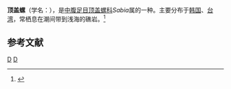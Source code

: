 {{Speciesbox
| taxon = Sabia(软体动物) conica
| image = Sabia conica acuta 01.JPG
| binomial_authority = (Schumacher, 1817)
}}
'''顶盖螺'''（学名：''{{lang|la|Sabia conica}}''），是[[中腹足目|中腹足目]][[顶盖螺科|顶盖螺科]]''Sabia''属的一种。主要分布于[[韩国|韩国]]、[[台湾|台湾]]，常栖息在潮间带到浅海的礁岩。<ref>{{cite web|url=http://shell.sinica.edu.tw/chinese/shellbase_detail.php?science_no=434|title=国际贝库：顶盖螺|publisher=台湾贝类资料库|accessdate=2009-08-11|archive-url=https://web.archive.org/web/20160304094645/http://shell.sinica.edu.tw/chinese/shellbase_detail.php?science_no=434|archive-date=2016-03-04|dead-url=yes}}</ref>

== 参考文献 ==
{{reflist}}

{{taxonbar}}
[[Category:_1817年描述的动物|D]]
[[Category:顶盖螺科|D]]